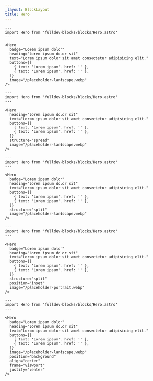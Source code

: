 ```yaml
---
_layout: BlockLayout
title: Hero
---
```


```astro live props={{ title: 'Centered' }}
---
import Hero from 'fulldev-blocks/blocks/Hero.astro'
---

<Hero
  badge="Lorem ipsum dolor"
  heading="Lorem ipsum dolor sit"
  text="Lorem ipsum dolor sit amet consectetur adipisicing elit."
  buttons={[
    { text: 'Lorem ipsum', href: '' },
    { text: 'Lorem ipsum', href: '' },
  ]}
  image="/placeholder-landscape.webp"
/>
```

```astro live props={{ title: 'Spread' }}
---
import Hero from 'fulldev-blocks/blocks/Hero.astro'
---

<Hero
  heading="Lorem ipsum dolor sit"
  text="Lorem ipsum dolor sit amet consectetur adipisicing elit."
  buttons={[
    { text: 'Lorem ipsum', href: '' },
    { text: 'Lorem ipsum', href: '' },
  ]}
  structure="spread"
  image="/placeholder-landscape.webp"
/>
```

```astro live props={{ title: 'Split' }}
---
import Hero from 'fulldev-blocks/blocks/Hero.astro'
---

<Hero
  badge="Lorem ipsum dolor"
  heading="Lorem ipsum dolor sit"
  text="Lorem ipsum dolor sit amet consectetur adipisicing elit."
  buttons={[
    { text: 'Lorem ipsum', href: '' },
    { text: 'Lorem ipsum', href: '' },
  ]}
  structure="split"
  image="/placeholder-landscape.webp"
/>
```

```astro live props={{ title: 'Split Inset' }}
---
import Hero from 'fulldev-blocks/blocks/Hero.astro'
---

<Hero
  badge="Lorem ipsum dolor"
  heading="Lorem ipsum dolor sit"
  text="Lorem ipsum dolor sit amet consectetur adipisicing elit."
  buttons={[
    { text: 'Lorem ipsum', href: '' },
    { text: 'Lorem ipsum', href: '' },
  ]}
  structure="split"
  position="inset"
  image="/placeholder-portrait.webp"
/>
```

```astro live props={{ title: 'Background' }}
---
import Hero from 'fulldev-blocks/blocks/Hero.astro'
---

<Hero
  badge="Lorem ipsum dolor"
  heading="Lorem ipsum dolor sit"
  text="Lorem ipsum dolor sit amet consectetur adipisicing elit."
  buttons={[
    { text: 'Lorem ipsum', href: '' },
    { text: 'Lorem ipsum', href: '' },
  ]}
  image="/placeholder-landscape.webp"
  position="background"
  align="center"
  frame="viewport"
  justify="center"
/>
```
